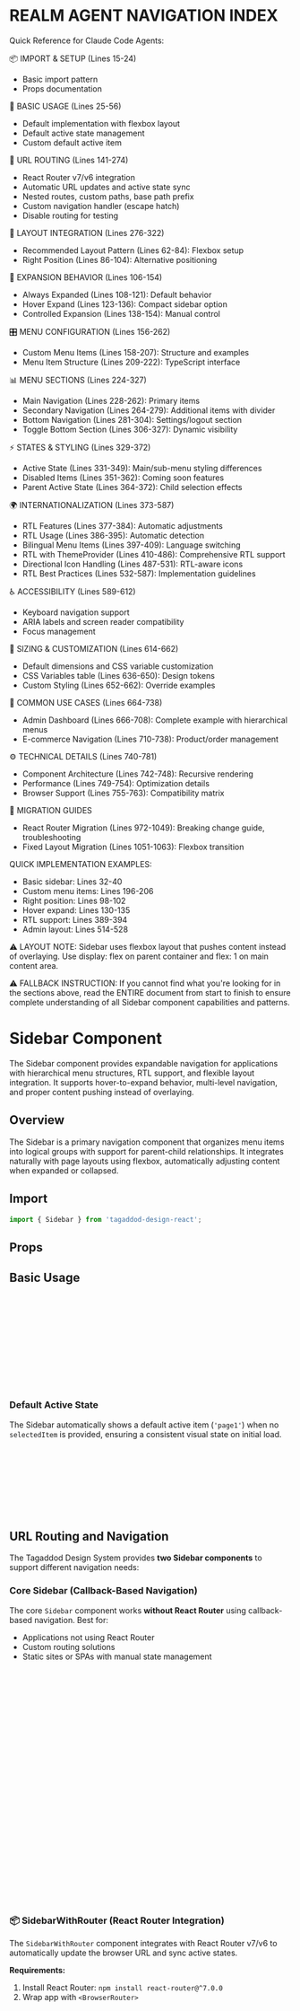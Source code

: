 
<Meta of={SidebarStories} />


REALM AGENT NAVIGATION INDEX
=============================
Quick Reference for Claude Code Agents:

📦 IMPORT & SETUP (Lines 15-24)
- Basic import pattern
- Props documentation

🎯 BASIC USAGE (Lines 25-56)
- Default implementation with flexbox layout
- Default active state management
- Custom default active item

🔗 URL ROUTING (Lines 141-274)
- React Router v7/v6 integration
- Automatic URL updates and active state sync
- Nested routes, custom paths, base path prefix
- Custom navigation handler (escape hatch)
- Disable routing for testing

📐 LAYOUT INTEGRATION (Lines 276-322)
- Recommended Layout Pattern (Lines 62-84): Flexbox setup
- Right Position (Lines 86-104): Alternative positioning

🔄 EXPANSION BEHAVIOR (Lines 106-154)
- Always Expanded (Lines 108-121): Default behavior
- Hover Expand (Lines 123-136): Compact sidebar option
- Controlled Expansion (Lines 138-154): Manual control

🎛️ MENU CONFIGURATION (Lines 156-262)
- Custom Menu Items (Lines 158-207): Structure and examples
- Menu Item Structure (Lines 209-222): TypeScript interface

📊 MENU SECTIONS (Lines 224-327)
- Main Navigation (Lines 228-262): Primary items
- Secondary Navigation (Lines 264-279): Additional items with divider
- Bottom Navigation (Lines 281-304): Settings/logout section
- Toggle Bottom Section (Lines 306-327): Dynamic visibility

⚡ STATES & STYLING (Lines 329-372)
- Active State (Lines 331-349): Main/sub-menu styling differences
- Disabled Items (Lines 351-362): Coming soon features
- Parent Active State (Lines 364-372): Child selection effects

🌍 INTERNATIONALIZATION (Lines 373-587)
- RTL Features (Lines 377-384): Automatic adjustments  
- RTL Usage (Lines 386-395): Automatic detection
- Bilingual Menu Items (Lines 397-409): Language switching
- RTL with ThemeProvider (Lines 410-486): Comprehensive RTL support
- Directional Icon Handling (Lines 487-531): RTL-aware icons
- RTL Best Practices (Lines 532-587): Implementation guidelines

♿ ACCESSIBILITY (Lines 589-612)
- Keyboard navigation support
- ARIA labels and screen reader compatibility
- Focus management

📏 SIZING & CUSTOMIZATION (Lines 614-662)
- Default dimensions and CSS variable customization
- CSS Variables table (Lines 636-650): Design tokens
- Custom Styling (Lines 652-662): Override examples

💼 COMMON USE CASES (Lines 664-738)
- Admin Dashboard (Lines 666-708): Complete example with hierarchical menus
- E-commerce Navigation (Lines 710-738): Product/order management

⚙️ TECHNICAL DETAILS (Lines 740-781)
- Component Architecture (Lines 742-748): Recursive rendering
- Performance (Lines 749-754): Optimization details
- Browser Support (Lines 755-763): Compatibility matrix

🔄 MIGRATION GUIDES
- React Router Migration (Lines 972-1049): Breaking change guide, troubleshooting
- Fixed Layout Migration (Lines 1051-1063): Flexbox transition

QUICK IMPLEMENTATION EXAMPLES:
- Basic sidebar: Lines 32-40
- Custom menu items: Lines 196-206
- Right position: Lines 98-102
- Hover expand: Lines 130-135
- RTL support: Lines 389-394
- Admin layout: Lines 514-528

⚠️ LAYOUT NOTE:
Sidebar uses flexbox layout that pushes content instead of overlaying. Use display: flex on parent container and flex: 1 on main content area.

⚠️ FALLBACK INSTRUCTION:
If you cannot find what you're looking for in the sections above, 
read the ENTIRE document from start to finish to ensure complete 
understanding of all Sidebar component capabilities and patterns.


# Sidebar Component

The Sidebar component provides expandable navigation for applications with hierarchical menu structures, RTL support, and flexible layout integration. It supports hover-to-expand behavior, multi-level navigation, and proper content pushing instead of overlaying.

## Overview

The Sidebar is a primary navigation component that organizes menu items into logical groups with support for parent-child relationships. It integrates naturally with page layouts using flexbox, automatically adjusting content when expanded or collapsed.

## Import

```jsx
import { Sidebar } from 'tagaddod-design-react';
```

## Props

<ArgTypes of={Sidebar} />

## Basic Usage

<Canvas of={SidebarStories.Default} />

```jsx
// Basic sidebar with default menu items and default active item
<div style={{ display: 'flex', height: '100vh' }}>
  <Sidebar 
    selectedItem="page1"
    onItemChange={setSelectedItem}
    // Page 1 is active by default when no selectedItem is provided
  />
  <main style={{ flex: 1, padding: '24px' }}>
    Your main content here
  </main>
</div>
```

### Default Active State

The Sidebar automatically shows a default active item (`'page1'`) when no `selectedItem` is provided, ensuring a consistent visual state on initial load.

```jsx
// Default active item (page1)
<Sidebar onItemChange={setSelectedItem} />

// Custom default active item
<Sidebar
  defaultSelectedItem="page2"
  onItemChange={setSelectedItem}
/>
```

## URL Routing and Navigation

The Tagaddod Design System provides **two Sidebar components** to support different navigation needs:

###  Core Sidebar (Callback-Based Navigation)

The core `Sidebar` component works **without React Router** using callback-based navigation. Best for:
- Applications not using React Router
- Custom routing solutions
- Static sites or SPAs with manual state management

```jsx
import { Sidebar } from 'tagaddod-design-react';

function App() {
  const [selectedItem, setSelectedItem] = useState('dashboard');

  const handleNavigation = (itemId) => {
    setSelectedItem(itemId);
    // Your custom navigation logic here
    // e.g., update state, fetch data, switch views, etc.
  };

  return (
    <div style={{ display: 'flex', height: '100vh' }}>
      <Sidebar
        selectedItem={selectedItem}
        onItemChange={handleNavigation}
        menuItems={[
          { id: 'dashboard', icon: IconHome, label: 'Dashboard' },
          { id: 'products', icon: IconPackage, label: 'Products' }
        ]}
      />
      <main style={{ flex: 1 }}>
        {selectedItem === 'dashboard' && <Dashboard />}
        {selectedItem === 'products' && <Products />}
      </main>
    </div>
  );
}
```

### 📦 SidebarWithRouter (React Router Integration)

The `SidebarWithRouter` component integrates with React Router v7/v6 to automatically update the browser URL and sync active states.

**Requirements:**
1. Install React Router: `npm install react-router@^7.0.0`
2. Wrap app with `<BrowserRouter>`

```jsx
import { BrowserRouter } from 'react-router';
import { SidebarWithRouter } from 'tagaddod-design-react';

function App() {
  return (
    <BrowserRouter>
      <div style={{ display: 'flex', height: '100vh' }}>
        <SidebarWithRouter
          menuItems={[
            { id: 'dashboard', icon: IconHome, label: 'Dashboard' },
            { id: 'products', icon: IconPackage, label: 'Products' }
          ]}
        />
        <main style={{ flex: 1 }}>
          <Routes>
            <Route path="/dashboard" element={<Dashboard />} />
            <Route path="/products" element={<Products />} />
          </Routes>
        </main>
      </div>
    </BrowserRouter>
  );
}
```

### How It Works

**Automatic URL Updates:**
- Clicking "Dashboard" → URL changes to `/dashboard`
- Clicking "Products" → URL changes to `/products`

**Automatic Active State:**
- URL `/dashboard` → "Dashboard" menu item highlighted
- Works on initial page load and browser back/forward buttons

### Nested Routes Example

Child menu items create nested URL paths:

```jsx
const menuItems = [
  {
    id: 'products',
    label: 'Products',
    icon: IconPackage,
    hasChildren: true,
    children: [
      { id: 'all', label: 'All Products' },      // → /products/all
      { id: 'add', label: 'Add Product' },       // → /products/add
      { id: 'categories', label: 'Categories' }  // → /products/categories
    ]
  }
];

<Routes>
  <Route path="/products/all" element={<AllProducts />} />
  <Route path="/products/add" element={<AddProduct />} />
  <Route path="/products/categories" element={<Categories />} />
</Routes>
```

### Custom Path Override

Override auto-generated paths using the `path` prop:

```jsx
const menuItems = [
  { id: 'home', path: '/', label: 'Home' },              // Use "/" instead of "/home"
  { id: 'config', path: '/settings', label: 'Config' }   // Use "/settings" instead of "/config"
];

<SidebarWithRouter menuItems={menuItems} />
```

### Base Path Prefix

Prefix all routes with a base path (useful for admin panels, multi-tenant apps):

```jsx
<SidebarWithRouter
  basePath="/admin"
  menuItems={[
    { id: 'dashboard', label: 'Dashboard' }  // → /admin/dashboard
  ]}
/>
```

### Custom Navigation Handler (Escape Hatch)

Add custom logic before navigation (analytics, auth checks, etc.):

```jsx
<SidebarWithRouter
  menuItems={menuItems}
  onNavigate={(path, itemId) => {
    // Custom logic
    console.log('Navigating to:', path);
    trackAnalytics('sidebar_click', { page: itemId });

    // Then navigate manually
    navigate(path);
  }}
/>
```

### Disable Routing (Testing/Storybook)

Disable URL routing for isolated testing:

```jsx
<SidebarWithRouter
  disableRouting={true}
  menuItems={menuItems}
  onItemChange={(itemId) => {
    console.log('Item clicked:', itemId);
  }}
/>
```

## Layout Integration

The Sidebar component is designed to work with flexbox layouts, pushing content instead of overlaying it.

### Recommended Layout Pattern

```jsx
function AppLayout() {
  const [selectedItem, setSelectedItem] = useState('page1');
  
  return (
    <div style={{ display: 'flex', height: '100vh' }}>
      <Sidebar 
        selectedItem={selectedItem}
        onItemChange={setSelectedItem}
      />
      <main style={{ 
        flex: 1, 
        padding: '24px',
        overflow: 'auto'
      }}>
        <AppContent />
      </main>
    </div>
  );
}
```

### Right Position

<Canvas of={SidebarStories.RightPosition} />

```jsx
// For right-positioned sidebar, use flex-direction: row-reverse
<div style={{ 
  display: 'flex', 
  height: '100vh',
  flexDirection: 'row-reverse' 
}}>
  <Sidebar 
    position="right"
    selectedItem="users"
    onItemChange={setSelectedItem}
  />
  <main style={{ flex: 1 }}>Content</main>
</div>
```

## Expansion Behavior

### Always Expanded (Default)

The sidebar is expanded by default and does not respond to hover interactions.

<Canvas of={SidebarStories.Default} />

```jsx
<Sidebar 
  defaultExpanded={true} // Default behavior
  hoverExpand={false}    // Default behavior
  selectedItem="page1"
  onItemChange={setSelectedItem}
/>
```

### Hover Expand

Enable hover-to-expand behavior for a more compact sidebar.

<Canvas of={SidebarStories.AlwaysExpanded} />

```jsx
<Sidebar 
  defaultExpanded={false}
  hoverExpand={true}
  selectedItem="page1"
  onItemChange={setSelectedItem}
/>
```

### Controlled Expansion

<Canvas of={SidebarStories.ControlledExpansion} />

```jsx
function ControlledSidebar() {
  const [expanded, setExpanded] = useState(false);
  
  return (
    <Sidebar
      expanded={expanded}
      onExpandedChange={setExpanded}
      hoverExpand={false}
    />
  );
}
```

## Menu Configuration

### Custom Menu Items

<Canvas of={SidebarStories.CustomMenus} />

```jsx
const menuItems = [
  {
    id: 'products',
    icon: IconPackage,
    label: 'Products',
    hasChildren: true,
    children: [
      { id: 'add-product', label: 'Add Product' },
      { id: 'manage-products', label: 'Manage Products' },
      { id: 'categories', label: 'Categories' }
    ]
  },
  {
    id: 'sales',
    icon: IconChartBar,
    label: 'Sales'
  }
];

const secondaryItems = [
  {
    id: 'customers',
    icon: IconUsers,
    label: 'Customers'
  },
  {
    id: 'support',
    icon: IconBell,
    label: 'Support',
    disabled: true // Disabled item example
  }
];

<Sidebar
  menuItems={menuItems}
  secondaryItems={secondaryItems}
  bottomItems={[
    {
      id: 'help',
      icon: IconSettings,
      label: 'Help & Support'
    }
  ]}
/>
```

### Menu Item Structure

```typescript
interface SidebarMenuItem {
  id: string;                    // Unique identifier
  icon?: React.ComponentType;    // Icon component (optional)
  label: string;                 // Display text
  labelEn?: string;             // English label for i18n
  labelAr?: string;             // Arabic label for i18n
  hasChildren?: boolean;        // Has sub-items
  children?: SidebarMenuItem[]; // Sub-menu items
  disabled?: boolean;           // Disabled state
}
```

## Menu Sections

The sidebar organizes menu items into three logical sections:

### Main Navigation (`menuItems`)

Primary navigation items. By default, contains two simple navigation items: Page 1 and Page 2.

```jsx
// Default main navigation (non-expandable)
const defaultMenuItems = [
  {
    id: 'page1',
    icon: IconHome,
    label: 'Page 1',
    hasChildren: false
  },
  {
    id: 'page2',
    icon: IconChartBar,
    label: 'Page 2',
    hasChildren: false
  }
];

// Custom main navigation with children
const customMenuItems = [
  {
    id: 'dashboard',
    icon: IconHome,
    label: 'Dashboard',
    hasChildren: true,
    children: [
      { id: 'overview', label: 'Overview' },
      { id: 'analytics', label: 'Analytics' }
    ]
  }
];
```

### Secondary Navigation (`secondaryItems`)

Additional navigation items separated by a divider. Hidden by default - pass custom items to show.

```jsx
// Enable secondary navigation
const secondaryItems = [
  {
    id: 'settings',
    icon: IconSettings,
    label: 'Settings'
  }
];

<Sidebar secondaryItems={secondaryItems} />
```

### Bottom Navigation (`bottomItems`)

Items displayed at the bottom, typically for settings and logout. Hidden by default - enable with `showBottomSection={true}`.

```jsx
const bottomItems = [
  {
    id: 'settings',
    icon: IconSettings,
    label: 'Settings'
  },
  {
    id: 'logout',
    icon: IconLogout,
    label: 'Logout'
  }
];

// Show bottom section
<Sidebar bottomItems={bottomItems} showBottomSection={true} />

// Hide bottom section (default)
<Sidebar bottomItems={bottomItems} showBottomSection={false} />
```

### Toggle Bottom Section

Control the visibility of the bottom section containing settings and logout items:

```jsx
function ConditionalBottomSection() {
  const [showBottom, setShowBottom] = useState(true);
  
  return (
    <div>
      <button onClick={() => setShowBottom(!showBottom)}>
        {showBottom ? 'Hide' : 'Show'} Bottom Section
      </button>
      <Sidebar 
        showBottomSection={showBottom}
        selectedItem="dashboard"
        onItemChange={setSelectedItem}
      />
    </div>
  );
}
```

## States and Styling

### Active State

The Sidebar supports different active states for main menu items and sub-menu items:

- **Main menu items**: Show brand secondary background with white text
- **Sub-menu items**: Show blue text with transparent background

```jsx
<Sidebar 
  selectedItem="analytics" // Sets active state
  onItemChange={setSelectedItem}
/>

// Sub-menu item active styling (blue text, no background)
<Sidebar 
  selectedItem="electronics" // Child of dashboard
  onItemChange={setSelectedItem}
/>
```

### Disabled Items

```jsx
const menuItems = [
  {
    id: 'disabled-feature',
    icon: IconUsers,
    label: 'Coming Soon',
    disabled: true // Item appears disabled
  }
];
```

### Parent Active State

When a child item is selected, its parent automatically shows an active state.

```jsx
// If selectedItem is "page1", it will show active state
<Sidebar selectedItem="page1" />
```

## Internationalization and RTL Support

The Sidebar component provides comprehensive Right-to-Left (RTL) language support when used with the `ThemeProvider`. This includes automatic font switching, proper border positioning, and directional icon handling.

### Using with ThemeProvider

For full RTL support, wrap your application with `ThemeProvider`:

```jsx
import { ThemeProvider, Sidebar } from 'tagaddod-design-react';
import { IconHome, IconChartBar, IconArrowRight } from '@tabler/icons-react';

function App() {
  return (
    <ThemeProvider defaultDirection="rtl" defaultLocale="ar">
      <div style={{ display: 'flex', height: '100vh' }}>
        <Sidebar 
          selectedItem="dashboard"
          onItemChange={setSelectedItem}
          menuItems={[
            {
              id: 'dashboard',
              icon: IconHome,
              label: 'لوحة التحكم',
              hasChildren: true,
              children: [
                { id: 'overview', label: 'نظرة عامة' },
                { id: 'analytics', label: 'التحليلات' }
              ]
            }
          ]}
        />
        <main style={{ flex: 1, padding: '24px' }}>
          المحتوى الرئيسي
        </main>
      </div>
    </ThemeProvider>
  );
}
```

### Automatic RTL Adjustments

When RTL is enabled via ThemeProvider, the Sidebar component automatically:

1. **Font Switching**: Changes from Outfit (English) to Tajawal (Arabic) font
2. **Border Positioning**: Switches border from right to left in RTL mode
3. **Text Alignment**: Menu labels align to the right for Arabic text
4. **Line Height**: Applies appropriate line height for Arabic text rendering
5. **Icon Positioning**: Icons maintain proper spacing in RTL layouts
6. **Layout Direction**: Maintains proper positioning when parent uses RTL
7. **Menu Hierarchy**: Sub-menu indentation adjusts for RTL text flow

### Directional Icon Handling

**Important**: When using directional icons (arrows, chevrons, etc.) in sidebar navigation, you should manually choose the appropriate icon based on the current direction:

```jsx
import { useTheme } from 'tagaddod-design-react';
import { IconArrowLeft, IconArrowRight, IconChevronLeft, IconChevronRight } from '@tabler/icons-react';

function DirectionalSidebar() {
  const { isRTL } = useTheme();
  
  // Use chevrons pointing in the correct direction for expansion
  const ExpandIcon = isRTL ? IconChevronLeft : IconChevronRight;
  const BackIcon = isRTL ? IconArrowRight : IconArrowLeft;
  
  const menuItems = [
    {
      id: 'navigation',
      icon: BackIcon,
      label: isRTL ? 'التنقل' : 'Navigation',
      hasChildren: true,
      children: [
        { 
          id: 'next-page', 
          label: isRTL ? 'الصفحة التالية' : 'Next Page',
          // Note: Child items don't typically need directional icons
        }
      ]
    }
  ];
  
  return (
    <div style={{ display: 'flex', height: '100vh' }}>
      <Sidebar 
        menuItems={menuItems}
        selectedItem="navigation"
        onItemChange={setSelectedItem}
      />
      <main style={{ flex: 1 }}>
        {isRTL ? 'المحتوى' : 'Content'}
      </main>
    </div>
  );
}
```

### Common Directional Icon Patterns

#### Navigation Icons
```jsx
// For "back" navigation in sidebar
const BackIcon = isRTL ? IconArrowRight : IconArrowLeft;

<Sidebar menuItems={[{
  id: 'back',
  icon: BackIcon,
  label: isRTL ? 'رجوع' : 'Back'
}]} />
```

#### Expansion Icons
```jsx
// For expandable menu sections (handled automatically by Sidebar)
// The component uses IconChevronRight/IconChevronDown for expansion
// and handles RTL direction internally
```

#### Action Icons
```jsx
// For "next step" or "proceed" actions
const NextIcon = isRTL ? IconArrowLeft : IconArrowRight;

<Sidebar menuItems={[{
  id: 'next',
  icon: NextIcon,
  label: isRTL ? 'التالي' : 'Next'
}]} />
```

### Bilingual Menu Items

For applications supporting multiple languages, you can provide both English and Arabic labels:

```jsx
const bilingualMenuItems = [
  {
    id: 'dashboard',
    icon: IconHome,
    label: isRTL ? 'لوحة التحكم' : 'Dashboard',
    labelEn: 'Dashboard',
    labelAr: 'لوحة التحكم',
    hasChildren: true,
    children: [
      {
        id: 'overview',
        label: isRTL ? 'نظرة عامة' : 'Overview',
        labelEn: 'Overview',
        labelAr: 'نظرة عامة'
      }
    ]
  }
];

<Sidebar menuItems={bilingualMenuItems} />
```

### RTL Layout Integration

The Sidebar works seamlessly with RTL layouts using flexbox:

```jsx
import { useTheme } from 'tagaddod-design-react';

function RTLLayout() {
  const { isRTL } = useTheme();
  
  return (
    <div style={{ 
      display: 'flex', 
      height: '100vh',
      // Reverse flex direction for RTL to position sidebar on the right
      flexDirection: isRTL ? 'row-reverse' : 'row'
    }}>
      <Sidebar 
        position={isRTL ? 'right' : 'left'}
        selectedItem="dashboard"
        onItemChange={setSelectedItem}
      />
      <main style={{ 
        flex: 1, 
        padding: '24px',
        textAlign: isRTL ? 'right' : 'left',
        direction: isRTL ? 'rtl' : 'ltr'
      }}>
        {isRTL ? 'المحتوى الرئيسي للتطبيق' : 'Main application content'}
      </main>
    </div>
  );
}
```

### RTL Best Practices

1. **Always use ThemeProvider** for proper RTL support and font switching
2. **Choose directional icons carefully** - arrows should point in the reading direction
3. **Test with actual Arabic content** to ensure proper menu item rendering
4. **Use `useTheme` hook** to access RTL state and theme information
5. **Consider sidebar positioning** - RTL layouts often place navigation on the right
6. **Verify menu hierarchy** - ensure sub-menu indentation works correctly in RTL
7. **Test expansion behavior** - hover and click interactions should feel natural
8. **Check border positioning** - borders should switch sides appropriately

## Accessibility

The Sidebar component includes comprehensive accessibility features:

- **Keyboard Navigation**: Full support for Tab, Arrow keys, Enter, and Escape
- **ARIA Labels**: Proper `aria-label` attributes for screen readers
- **Focus Management**: Clear focus indicators and logical tab order
- **Screen Reader Support**: Semantic HTML structure with proper roles
- **High Contrast**: Support for `prefers-contrast: high`
- **Reduced Motion**: Respects `prefers-reduced-motion: reduce`

### Accessibility Best Practices

```jsx
<Sidebar 
  selectedItem="page1"
  onItemChange={setSelectedItem}
  // Component automatically provides:
  // - aria-label for menu items
  // - proper button roles
  // - keyboard navigation
  // - focus management
/>
```

## Sizing and Dimensions

```jsx
// Default sizes (customizable via CSS variables)
const sizes = {
  collapsed: '64px',      // 4rem
  expanded: '240px',      // 15rem
  height: '100vh'         // Full viewport height
};

// CSS variable customization
<Sidebar 
  style={{
    '--sidebar-width-collapsed': '80px',
    '--sidebar-width-expanded': '280px'
  }}
/>
```

## Styling Customization

### CSS Variables

The Sidebar uses design tokens for consistent styling:

| Variable | Purpose |
|----------|---------|
| `--t-color-surface-primary` | Background color |
| `--t-color-border-secondary` | Border color |
| `--t-color-text-primary` | Inactive text color |
| `--t-color-text-link` | Active text color |
| `--t-color-fill-brand-secondary` | Active background |
| `--t-space-200/300/400/1000` | Padding and spacing |
| `--t-font-family-primary` | English font family |
| `--t-font-family-arabic` | Arabic font family |
| `--t-border-radius-200` | Border radius |
| `--t-duration-300` | Animation duration |

### Custom Styling

```jsx
<Sidebar 
  className="custom-sidebar"
  style={{
    '--sidebar-width-expanded': '320px',
    '--custom-shadow': '0 4px 12px rgba(0,0,0,0.1)'
  }}
/>
```

## Common Use Cases

### Admin Dashboard

```jsx
function AdminLayout() {
  const [selectedItem, setSelectedItem] = useState('overview');
  
  const adminMenuItems = [
    {
      id: 'dashboard',
      icon: IconHome,
      label: 'Dashboard',
      hasChildren: true,
      children: [
        { id: 'overview', label: 'Overview' },
        { id: 'analytics', label: 'Analytics' },
        { id: 'reports', label: 'Reports' }
      ]
    },
    {
      id: 'users',
      icon: IconUsers,
      label: 'User Management'
    }
  ];
  
  return (
    <div style={{ display: 'flex', height: '100vh' }}>
      <Sidebar
        selectedItem={selectedItem}
        onItemChange={setSelectedItem}
        menuItems={adminMenuItems}
        bottomItems={[
          { id: 'settings', icon: IconSettings, label: 'Settings' },
          { id: 'logout', icon: IconLogout, label: 'Logout' }
        ]}
      />
      <main style={{ flex: 1, overflow: 'auto' }}>
        <AdminContent selectedTab={selectedItem} />
      </main>
    </div>
  );
}
```

### E-commerce Navigation

```jsx
const ecommerceMenu = [
  {
    id: 'products',
    icon: IconPackage,
    label: 'Products',
    hasChildren: true,
    children: [
      { id: 'all-products', label: 'All Products' },
      { id: 'add-product', label: 'Add Product' },
      { id: 'categories', label: 'Categories' },
      { id: 'inventory', label: 'Inventory' }
    ]
  },
  {
    id: 'orders',
    icon: IconShoppingCart,
    label: 'Orders',
    hasChildren: true,
    children: [
      { id: 'all-orders', label: 'All Orders' },
      { id: 'pending', label: 'Pending' },
      { id: 'shipped', label: 'Shipped' }
    ]
  }
];
```

## Implementation Details

### Component Architecture

1. **Menu Rendering**: Recursive rendering for hierarchical items
2. **State Management**: Internal state for expansion and group toggles
3. **RTL Detection**: Automatic detection from document properties
4. **Layout Integration**: Flexbox-based for natural content flow

### Performance

- **Efficient Re-renders**: Optimized with proper React patterns
- **CSS Transitions**: Smooth animations for expansion/collapse
- **Minimal Bundle**: Tree-shakeable with other components

### Browser Support

Compatible with all modern browsers including:
- Chrome/Chromium 88+
- Firefox 85+
- Safari 14+
- Edge 88+

Full RTL support in all supported browsers.

## React Router Migration Guide

### Breaking Change: React Router Required

**Version 0.1.30+** requires React Router to be installed.

#### Step 1: Install React Router

```bash
# React Router v7 (recommended for 2025)
npm install react-router@^7.0.0

# OR React Router v6 (also supported)
npm install react-router-dom@^6.0.0
```

#### Step 2: Wrap App with BrowserRouter

```jsx
import { BrowserRouter } from 'react-router';

<BrowserRouter>
  <App />
</BrowserRouter>
```

#### Step 3: Define Routes

```jsx
import { Routes, Route } from 'react-router';

<Routes>
  <Route path="/dashboard" element={<Dashboard />} />
  <Route path="/products" element={<Products />} />
</Routes>
```

### Why This Change?

Modern web apps expect URL updates when navigating. This change:
- ✅ Enables shareable URLs (send `/dashboard` link to coworkers)
- ✅ Browser back/forward buttons work naturally
- ✅ Bookmarking specific pages
- ✅ SEO benefits for public pages
- ✅ Standard UX pattern users expect

### Troubleshooting

**Error: "useNavigate() may be used only in the context of a `<Router>` component"**

Solution: Wrap your app with `<BrowserRouter>`:
```jsx
import { BrowserRouter } from 'react-router';

root.render(
  <BrowserRouter>
    <App />
  </BrowserRouter>
);
```

**Menu items not matching URL on load**

Ensure menu item `id` values match your route paths:
```jsx
// Menu item
{ id: 'dashboard', label: 'Dashboard' }

// Route (should match)
<Route path="/dashboard" element={<Dashboard />} />
```

**Need to disable routing for testing?**

Use the `disableRouting` prop:
```jsx
<Sidebar disableRouting={true} menuItems={menuItems} />
```

## Migration from Fixed Layout

If upgrading from a fixed-position sidebar:

```jsx
// Old: Fixed overlay pattern
<div>
  <Sidebar /> {/* Fixed positioned */}
  <div style={{ marginLeft: '240px' }}>Content</div>
</div>

// New: Flexible layout pattern
<div style={{ display: 'flex' }}>
  <Sidebar /> {/* Flexible positioned */}
  <div style={{ flex: 1 }}>Content</div>
</div>
```